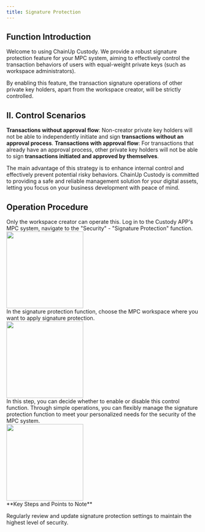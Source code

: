 ```yaml
---
title: Signature Protection
---
```


## Function Introduction

Welcome to using ChainUp Custody. We provide a robust signature protection feature for your MPC system, aiming to effectively control the transaction behaviors of users with equal-weight private keys (such as workspace administrators).

By enabling this feature, the transaction signature operations of other private key holders, apart from the workspace creator, will be strictly controlled.


## II. Control Scenarios
**Transactions without approval flow**: Non-creator private key holders will not be able to independently initiate and sign **transactions without an approval process**.
**Transactions with approval flow**: For transactions that already have an approval process, other private key holders will not be able to sign **transactions initiated and approved by themselves**.

The main advantage of this strategy is to enhance internal control and effectively prevent potential risky behaviors. ChainUp Custody is committed to providing a safe and reliable management solution for your digital assets, letting you focus on your business development with peace of mind.

## Operation Procedure
<Tip>
Only the workspace creator can operate this.
</Tip>

<Steps>
<Step title="Login and Open Signature Protection">
    Log in to the Custody APP's MPC system, navigate to the "Security" - "Signature Protection" function.

<div className="w-full flex items-center justify-center">
        <img src="/images/user-guide/safe.png" width="200"/>
</div>

</Step>
<Step title="Choose the Workspace for the Policy">
   In the signature protection function, choose the MPC workspace where you want to apply signature protection. 

<div className="w-full flex items-center justify-center">
    <img src="/images/user-guide/workspacelist.jpeg" width="200"/>
</div>

</Step>
<Step title="Configure Signature Protection">
In this step, you can decide whether to enable or disable this control function. Through simple operations, you can flexibly manage the signature protection function to meet your personalized needs for the security of the MPC system.

<div className="w-full flex items-center justify-center">
        <img src="/images/user-guide/signprotect.jpeg" width="200"/>
</div>
<Warning>
**Key Steps and Points to Note**

Regularly review and update signature protection settings to maintain the highest level of security.
</Warning>

</Step>

</Steps>